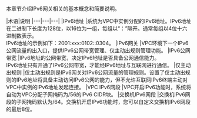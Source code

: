 本章节介绍IPv6网关相关的基本概念和简要说明。

|术语|说明
|---|---|---|
|IPv6地址	|系统为VPC中实例分配的IPv6地址。IPv6地址在二进制下长度为128位，以16位为一组，每组以“：”隔开。通常每组以4位十六进制数表示。<br>IPv6地址的示例如下：2001:xxx:0102::0304。
|IPv6网关	|VPC环境下一个IPv6公网流量的出入口，提供IPv6公网带宽管理、仅主动出规则管理功能。
|IPv6公网带宽	|IPv6地址的公网带宽，决定IPv6地址是否具备公网通信能力。<br>IPv6地址只有开通了IPv6公网带宽，才能经IPv6地址与互联网进行通信。 
|仅主动出规则	|仅主动出规则是IPv6网关对IPv6公网流量的管理规则。设置了仅主动出规则的IPv6地址将具备主动访问IPv6公网的能力，但不允许互联网IPv6终端主动对VPC中实例的IPv6地址发起连接。
|VPC IPv6网段	|VPC开启IPv6功能时，系统将自动为VPC分配子网掩码为/56的IPv6 CIDR块。
|交换机IPv6网段	|交换机IPv6网段的子网掩码默认为/64。交换机开启IPv6功能时，您可以自定义交换机IPv6网段的最后8位。 